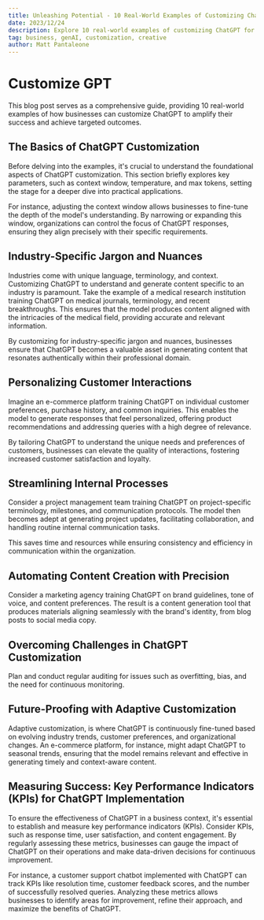```yaml
---
title: Unleashing Potential - 10 Real-World Examples of Customizing ChatGPT for Business
date: 2023/12/24
description: Explore 10 real-world examples of customizing ChatGPT for business success
tag: business, genAI, customization, creative
author: Matt Pantaleone
---
```


# Customize GPT

This blog post serves as a comprehensive guide, providing 10 real-world examples of how businesses can customize ChatGPT to amplify their success and achieve targeted outcomes.

## The Basics of ChatGPT Customization

Before delving into the examples, it's crucial to understand the foundational aspects of ChatGPT customization. This section briefly explores key parameters, such as context window, temperature, and max tokens, setting the stage for a deeper dive into practical applications.

For instance, adjusting the context window allows businesses to fine-tune the depth of the model's understanding. By narrowing or expanding this window, organizations can control the focus of ChatGPT responses, ensuring they align precisely with their specific requirements.

## Industry-Specific Jargon and Nuances

Industries come with unique language, terminology, and context. Customizing ChatGPT to understand and generate content specific to an industry is paramount. Take the example of a medical research institution training ChatGPT on medical journals, terminology, and recent breakthroughs. This ensures that the model produces content aligned with the intricacies of the medical field, providing accurate and relevant information.

By customizing for industry-specific jargon and nuances, businesses ensure that ChatGPT becomes a valuable asset in generating content that resonates authentically within their professional domain.

## Personalizing Customer Interactions

Imagine an e-commerce platform training ChatGPT on individual customer preferences, purchase history, and common inquiries. This enables the model to generate responses that feel personalized, offering product recommendations and addressing queries with a high degree of relevance.

By tailoring ChatGPT to understand the unique needs and preferences of customers, businesses can elevate the quality of interactions, fostering increased customer satisfaction and loyalty.

## Streamlining Internal Processes

Consider a project management team training ChatGPT on project-specific terminology, milestones, and communication protocols. The model then becomes adept at generating project updates, facilitating collaboration, and handling routine internal communication tasks.

This saves time and resources while ensuring consistency and efficiency in communication within the organization.

## Automating Content Creation with Precision

Consider a marketing agency training ChatGPT on brand guidelines, tone of voice, and content preferences. The result is a content generation tool that produces materials aligning seamlessly with the brand's identity, from blog posts to social media copy.

## Overcoming Challenges in ChatGPT Customization

Plan and conduct regular auditing for issues such as overfitting, bias, and the need for continuous monitoring. 

## Future-Proofing with Adaptive Customization

Adaptive customization, is where ChatGPT is continuously fine-tuned based on evolving industry trends, customer preferences, and organizational changes. An e-commerce platform, for instance, might adapt ChatGPT to seasonal trends, ensuring that the model remains relevant and effective in generating timely and context-aware content.

## Measuring Success: Key Performance Indicators (KPIs) for ChatGPT Implementation

To ensure the effectiveness of ChatGPT in a business context, it's essential to establish and measure key performance indicators (KPIs). Consider KPIs, such as response time, user satisfaction, and content engagement. By regularly assessing these metrics, businesses can gauge the impact of ChatGPT on their operations and make data-driven decisions for continuous improvement.

For instance, a customer support chatbot implemented with ChatGPT can track KPIs like resolution time, customer feedback scores, and the number of successfully resolved queries. Analyzing these metrics allows businesses to identify areas for improvement, refine their approach, and maximize the benefits of ChatGPT.